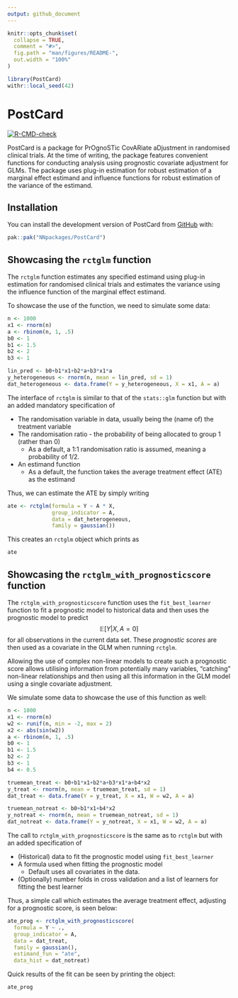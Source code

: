```yaml
---
output: github_document
---
```


<!-- README.md is generated from README.Rmd. Please edit that file -->

```r
knitr::opts_chunk$set(
  collapse = TRUE,
  comment = "#>",
  fig.path = "man/figures/README-",
  out.width = "100%"
)
```

```r
library(PostCard)
withr::local_seed(42)
```

# PostCard

<!-- badges: start -->
[![R-CMD-check](https://github.com/NNpackages/PostCard/actions/workflows/R-CMD-check.yaml/badge.svg)](https://github.com/NNpackages/PostCard/actions/workflows/R-CMD-check.yaml)
<!-- badges: end -->

PostCard is a package for PrOgnoSTic CovARiate aDjustment in randomised clinical trials. At the time of writing, the package features convenient functions for conducting analysis using prognostic covariate adjustment for GLMs. The package uses plug-in estimation for robust estimation of a marginal effect estimand and influence functions for robust estimation of the variance of the estimand.

## Installation

You can install the development version of PostCard from [GitHub](https://github.com/) with:

``` r
pak::pak("NNpackages/PostCard")
```

## Showcasing the `rctglm` function

The `rctglm` function estimates any specified estimand using plug-in estimation for randomised clinical trials and estimates the variance using the influence function of the marginal effect estimand. 

To showcase the use of the function, we need to simulate some data:
```r
n <- 1000
x1 <- rnorm(n)
a <- rbinom(n, 1, .5)
b0 <- 1
b1 <- 1.5
b2 <- 2
b3 <- 1

lin_pred <- b0+b1*x1+b2*a+b3*x1*a
y_heterogeneous <- rnorm(n, mean = lin_pred, sd = 1)
dat_heterogeneous <- data.frame(Y = y_heterogeneous, X = x1, A = a)
```

The interface of `rctglm` is similar to that of the `stats::glm` function but with an added mandatory specification of

-   The randomisation variable in data, usually being the (name of) the treatment variable
-   The randomisation ratio - the probability of being allocated to group 1 (rather than 0)
    -   As a default, a 1:1 randomisation ratio is assumed, meaning a probability of 1/2.
-   An estimand function
    -   As a default, the function takes the average treatment effect (ATE) as the estimand

Thus, we can estimate the ATE by simply writing
```r
ate <- rctglm(formula = Y ~ A * X,
              group_indicator = A,
              data = dat_heterogeneous,
              family = gaussian())
```

This creates an `rctglm` object which prints as
```r
ate
```

## Showcasing the `rctglm_with_prognosticscore` function

The `rctglm_with_prognosticscore` function uses the `fit_best_learner` function to fit a prognostic model to historical data and then uses the prognostic model to predict
$$
\mathbb{E}[Y|X,A=0]
$$
for all observations in the current data set. These *prognostic scores* are then used as a covariate in the GLM when running `rctglm`.

Allowing the use of complex non-linear models to create such a prognostic score allows utilising information from potentially many variables, "catching" non-linear relationships and then using all this information in the GLM model using a single covariate adjustment.

We simulate some data to showcase the use of this function as well:
```r
n <- 1000
x1 <- rnorm(n)
w2 <- runif(n, min = -2, max = 2)
x2 <- abs(sin(w2))
a <- rbinom(n, 1, .5)
b0 <- 1
b1 <- 1.5
b2 <- 2
b3 <- 1
b4 <- 0.5

truemean_treat <- b0+b1*x1+b2*a+b3*x1*a+b4*x2
y_treat <- rnorm(n, mean = truemean_treat, sd = 1)
dat_treat <- data.frame(Y = y_treat, X = x1, W = w2, A = a)

truemean_notreat <- b0+b1*x1+b4*x2
y_notreat <- rnorm(n, mean = truemean_notreat, sd = 1)
dat_notreat <- data.frame(Y = y_notreat, X = x1, W = w2, A = a)
```

The call to `rctglm_with_prognosticscore` is the same as to `rctglm` but with an added specification of

-   (Historical) data to fit the prognostic model using `fit_best_learner`
-   A formula used when fitting the prognostic model
    -   Default uses all covariates in the data.
-   (Optionally) number folds in cross validation and a list of learners for fitting the best learner

Thus, a simple call which estimates the average treatment effect, adjusting for a prognostic score, is seen below:
```r
ate_prog <- rctglm_with_prognosticscore(
  formula = Y ~ .,
  group_indicator = A,
  data = dat_treat,
  family = gaussian(),
  estimand_fun = "ate",
  data_hist = dat_notreat)
```

Quick results of the fit can be seen by printing the object:
```r
ate_prog
```

<!-- For comparison's sake, we also fit a model in this scenario of non-linear effects of covariates not using a prognostic score and investigate the results: -->
<!-- ```{r} -->
<!-- ate_noprog <- rctglm( -->
<!--   formula = Y ~ ., -->
<!--   group_indicator = A, -->
<!--   data = dat_treat, -->
<!--   family = gaussian(), -->
<!--   estimand_fun = "ate") -->
<!-- ate_noprog -->
<!-- ``` -->
